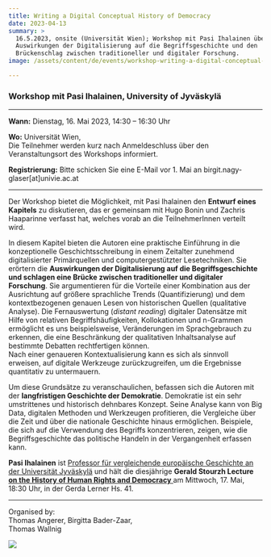 ```yaml
---
title: Writing a Digital Conceptual History of Democracy
date: 2023-04-13
summary: >
  16.5.2023, onsite (Universität Wien); Workshop mit Pasi Ihalainen über die
  Auswirkungen der Digitalisierung auf die Begriffsgeschichte und den
  Brückenschlag zwischen traditioneller und digitaler Forschung.
image: /assets/content/de/events/workshop-writing-a-digital-conceptual-history-of-democracy/image.png

---
```


### Workshop mit Pasi Ihalainen, University of Jyväskylä

***

**Wann:** Dienstag, 16. Mai 2023, 14:30 – 16:30 Uhr

**Wo:** Universität Wien,\
Die Teilnehmer werden kurz nach Anmeldeschluss über den Veranstaltungsort des Workshops informiert.

**Registrierung:** Bitte schicken Sie eine E-Mail vor 1. Mai an birgit.nagy-glaser\[at]univie.ac.at

***

Der Workshop bietet die Möglichkeit, mit Pasi Ihalainen den **Entwurf eines Kapitels** zu diskutieren, das er gemeinsam mit Hugo Bonin und Zachris Haaparinne verfasst hat, welches vorab an die TeilnehmerInnen verteilt wird.

In diesem Kapitel bieten die Autoren eine praktische Einführung in die konzeptionelle Geschichtsschreibung in einem Zeitalter zunehmend digitalisierter Primärquellen und computergestützter Lesetechniken. Sie erörtern die **Auswirkungen der Digitalisierung auf die Begriffsgeschichte und schlagen eine Brücke zwischen traditioneller und digitaler Forschung**. Sie argumentieren für die Vorteile einer Kombination aus der Ausrichtung auf größere sprachliche Trends (Quantifizierung) und dem kontextbezogenen genauen Lesen von historischen Quellen (qualitative Analyse). Die Fernauswertung (*distant reading*) digitaler Datensätze mit Hilfe von relativen Begriffshäufigkeiten, Kollokationen und n-Grammen ermöglicht es uns beispielsweise, Veränderungen im Sprachgebrauch zu erkennen, die eine Beschränkung der qualitativen Inhaltsanalyse auf bestimmte Debatten rechtfertigen können.\
Nach einer genaueren Kontextualisierung kann es sich als sinnvoll erweisen, auf digitale Werkzeuge zurückzugreifen, um die Ergebnisse quantitativ zu untermauern.

Um diese Grundsätze zu veranschaulichen, befassen sich die Autoren mit der **langfristigen Geschichte der Demokratie**. Demokratie ist ein sehr umstrittenes und historisch dehnbares Konzept. Seine Analyse kann von Big Data, digitalen Methoden und Werkzeugen profitieren, die Vergleiche über die Zeit und über die nationale Geschichte hinaus ermöglichen. Beispiele, die sich auf die Verwendung des Begriffs konzentrieren, zeigen, wie die Begriffsgeschichte das politische Handeln in der Vergangenheit erfassen kann.

**Pasi Ihalainen** ist [Professor für vergleichende europäische Geschichte an der Universität Jyväskylä](https://www.jyu.fi/hytk/fi/laitokset/hela/en/hela-staff/ihalainen-pasi) und hält die diesjährige **Gerald Stourzh Lecture** [**on the History of Human Rights and Democracy** ](https://gerald-stourzh-vorlesungen.univie.ac.at/)am Mittwoch, 17. Mai, 18:30 Uhr, in der Gerda Lerner Hs. 41.

***

Organised by:\
Thomas Angerer, Birgitta Bader-Zaar,\
Thomas Wallnig

![](/assets/content/de/events/workshop-writing-a-digital-conceptual-history-of-democracy/university-of-vienna.png)
